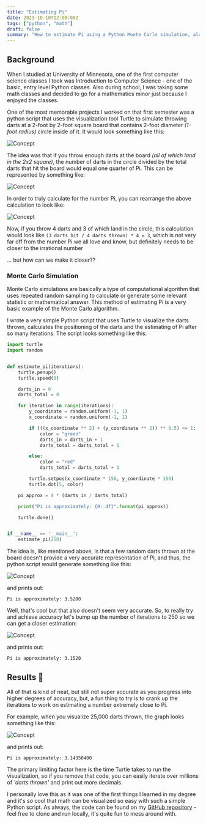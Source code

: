 ```yaml
---
title: "Estimating Pi"
date: 2023-10-10T12:00:00Z
tags: ["python", "math"]
draft: false
summary: "How to estimate Pi using a Python Monte Carlo simulation, along fun Turtle visualization of a dart board."
---
```


## Background

When I studied at University of Minnesota, one of the first computer science classes I took was Introduction to Computer Science -
one of the basic, entry level Python classes. Also during school, I was taking some math classes and decided to go for a mathematics
minor just because I enjoyed the classes.

One of the most memorable projects I worked on that first semester was a python script that uses the visualization tool Turtle
to simulate throwing darts at a 2-foot by 2-foot square board that contains 2-foot diameter _(1-foot radius)_ circle inside of it.
It would look something like this:

<Image
  alt="Concept"
  src="/assets/blog/images/estimating-pi/concept.png"
  width={2214}
  height={1596}
/>

The idea was that if you throw enough darts at the board _(all of which land in the 2x2 square)_, the number of darts in the circle
divided by the total darts that hit the board would equal one quarter of Pi. This can be represented by something like:

<Image
  alt="Concept"
  src="/assets/blog/images/estimating-pi/calculation-1.png"
  width={2214}
  height={1596}
/>

In order to truly calculate for the number Pi, you can rearrange the above calculation to look like:

<Image
  alt="Concept"
  src="/assets/blog/images/estimating-pi/calculation-2.png"
  width={2214}
  height={1596}
/>

Now, if you throw 4 darts and 3 of which land in the circle, this calculation would look like `(3 darts hit / 4 darts thrown) * 4 = 3`,
which is not very far off from the number Pi we all love and know, but definitely needs to be closer to the irrational number

... but how can we make it closer??

### Monte Carlo Simulation

Monte Carlo simulations are basically a type of computational algorithm that uses repeated random sampling to calculate or generate
some relevant statistic or mathematical answer. This method of estimating Pi is a very basic example of the Monte Carlo algorithm.

I wrote a very simple Python script that uses Turtle to visualize the darts thrown, calculates the positioning of the darts and
the estimating of Pi after so many iterations. The script looks something like this:

```python fileName="estimate.py"
import turtle
import random


def estimate_pi(iterations):
    turtle.penup()
    turtle.speed(0)

    darts_in = 0
    darts_total = 0

    for iteration in range(iterations):
        y_coordinate = random.uniform(-1, 1)
        x_coordinate = random.uniform(-1, 1)

        if (((x_coordinate ** 2) + (y_coordinate ** 2)) ** 0.5) <= 1:
            color = "green"
            darts_in = darts_in + 1
            darts_total = darts_total + 1

        else:
            color = "red"
            darts_total = darts_total + 1

        turtle.setpos(x_coordinate * 150, y_coordinate * 150)
        turtle.dot(5, color)

    pi_approx = 4 * (darts_in / darts_total)

    print("Pi is approximately: {0:.4f}".format(pi_approx))

    turtle.done()


if __name__ == '__main__':
    estimate_pi(250)
```

The idea is, like mentioned above, is that a few random darts thrown at the board doesn't provide a very accurate representation
of Pi, and thus, the python script would generate something like this:

<Image
  alt="Concept"
  src="/assets/blog/images/estimating-pi/first.png"
  width={2214}
  height={1596}
/>

and prints out:

```text
Pi is approximately: 3.5200
```

Well, that's cool but that also doesn't seem very accurate. So, to really try and achieve accuracy let's bump up the number
of iterations to 250 so we can get a closer estimation:

<Image
  alt="Concept"
  src="/assets/blog/images/estimating-pi/second.png"
  width={2214}
  height={1596}
/>

and prints out:

```text
Pi is approximately: 3.1520
```

## Results 🎉

All of that is kind of neat, but still not super accurate as you progress into higher degrees of accuracy, but, a fun thing to try
is to crank up the iterations to work on estimating a number extremely close to Pi.

For example, when you visualize 25,000 darts thrown, the graph looks something like this:

<Image
  alt="Concept"
  src="/assets/blog/images/estimating-pi/final.png"
  width={2214}
  height={1596}
/>

and prints out:

```text
Pi is approximately: 3.14350400
```

The primary limiting factor here is the time Turtle takes to run the visualization, so if you remove that code, you can easily
iterate over millions of _'darts thrown'_ and print out more decimals.

I personally love this as it was one of the first things I learned in my degree and it's so cool that math can be visualized
so easy with such a simple Python script. As always, the code can be found on my [GitHub repository](https://github.com/willsather/pi-approximation) - feel
free to clone and run locally, it's quite fun to mess around with.
